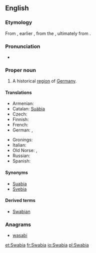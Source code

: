 ==English==
{{wikipedia}}

===Etymology===
From {{etyl|la|en}} {{term|Suabia|Suābia|lang=la}}, earlier {{term|Suebia|Suēbia|lang=la}}, from the {{term|Suebi|Suēbī|lang=la}}, ultimately from {{proto|Germanic|swēbaz|lang=en}}.

===Pronunciation===
* {{IPA|/ˈsweɪbiə/|lang=en}}

===Proper noun===
{{en-proper noun}}

# {{historical}} A historical [[region]] of [[Germany]].

====Translations====
{{trans-top|historical region of Germany}}
* Armenian: {{t|hy|Շվաբիա|tr=Švabia|sc=Armn}}
* Catalan: [[Suàbia]] {{f}}
* Czech: {{t|cs|Švábsko|n}}
* Finnish: {{t-|fi|Schwaben}}
* French: {{t+|fr|Souabe|f}}
* German: {{t+|de|Schwaben|n}}, {{t|de|Schwabenland|n}}
{{trans-mid}}
* Gronings: {{tø|gos|Swoaben}}
* Italian: {{t|it|Svevia|f}}
* Old Norse: {{tø|non|Sváfaland|n}}, {{tø|non|Sváfi|m}}
* Russian: {{t|ru|Швабия|f|sc=Cyrl|tr=Švábija|alt=Шва́бия}}
* Spanish: {{t|es|Suabia|f}}
{{trans-bottom}}

====Synonyms====
* [[Suabia]]
* [[Svebia]]

====Derived terms====
* [[Swabian]]

===Anagrams===
* [[wasabi#English|wasabi]]

[[et:Swabia]]
[[fr:Swabia]]
[[io:Swabia]]
[[pl:Swabia]]